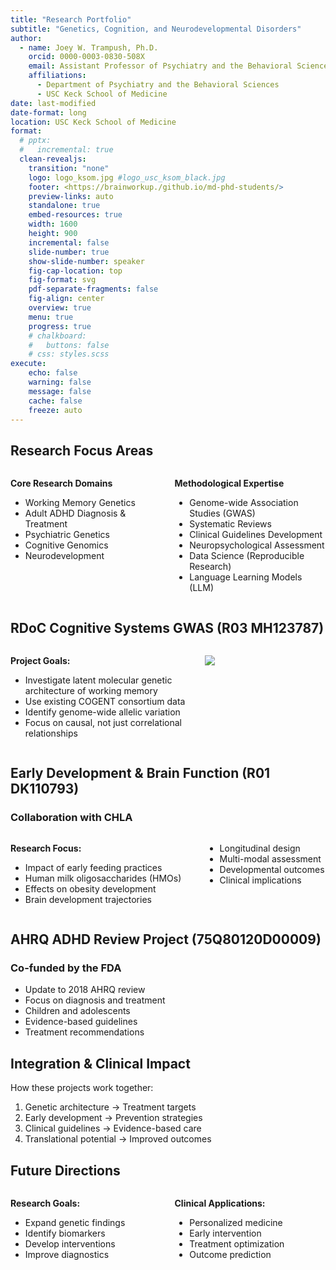 ```yaml
---
title: "Research Portfolio"
subtitle: "Genetics, Cognition, and Neurodevelopmental Disorders"
author:
  - name: Joey W. Trampush, Ph.D.
    orcid: 0000-0003-0830-508X
    email: Assistant Professor of Psychiatry and the Behavioral Sciences
    affiliations: 
      - Department of Psychiatry and the Behavioral Sciences
      - USC Keck School of Medicine
date: last-modified
date-format: long
location: USC Keck School of Medicine
format:
  # pptx:
  #   incremental: true
  clean-revealjs:
    transition: "none"
    logo: logo_ksom.jpg #logo_usc_ksom_black.jpg
    footer: <https://brainworkup./github.io/md-phd-students/>
    preview-links: auto
    standalone: true
    embed-resources: true
    width: 1600
    height: 900
    incremental: false
    slide-number: true
    show-slide-number: speaker
    fig-cap-location: top
    fig-format: svg
    pdf-separate-fragments: false
    fig-align: center
    overview: true
    menu: true    
    progress: true
    # chalkboard: 
    #   buttons: false
    # css: styles.scss
execute:
    echo: false
    warning: false
    message: false
    cache: false
    freeze: auto
---
```


## Research Focus Areas

:::: {.columns}
::: {.column width="50%"}
**Core Research Domains**

- Working Memory Genetics
- Adult ADHD Diagnosis & Treatment
- Psychiatric Genetics
- Cognitive Genomics
- Neurodevelopment
:::

::: {.column width="50%"}
**Methodological Expertise**

- Genome-wide Association Studies (GWAS)
- Systematic Reviews
- Clinical Guidelines Development
- Neuropsychological Assessment
- Data Science (Reproducible Research)
- Language Learning Models (LLM)
:::
::::

## RDoC Cognitive Systems GWAS (R03 MH123787)

:::: {.columns}
::: {.column width="60%"}
**Project Goals:**

- Investigate latent molecular genetic architecture of working memory
- Use existing COGENT consortium data
- Identify genome-wide allelic variation
- Focus on causal, not just correlational relationships
:::

::: {.column width="40%"}
![](wm-plot-1.png)
:::
::::

<!-- ## Working Memory as RDoC Construct {background-color="#40666e"}

::: {.incremental}
- Core RDoC Cognitive Systems Domain
- Active maintenance of goal-relevant info
- Resists interference
- Limited capacity system
- Highly heritable trait
:::

## Project Innovation

1. Large-scale dataset (COGENT)
2. Novel analytical methods
3. Focus on causality
4. Pathway to treatments
5. Transdiagnostic implications -->

## Early Development & Brain Function (R01 DK110793)
### Collaboration with CHLA
:::: {.columns}
::: {.column width="60%"}
**Research Focus:**

- Impact of early feeding practices
- Human milk oligosaccharides (HMOs)
- Effects on obesity development
- Brain development trajectories
:::

::: {.column width="40%"}
- Longitudinal design
- Multi-modal assessment
- Developmental outcomes
- Clinical implications
:::
::::

## AHRQ ADHD Review Project (75Q80120D00009)
### Co-funded by the FDA
::: {.incremental}
- Update to 2018 AHRQ review
- Focus on diagnosis and treatment
- Children and adolescents
- Evidence-based guidelines
- Treatment recommendations
:::

## Integration & Clinical Impact {background-color="#40666e"}

How these projects work together:

1. Genetic architecture → Treatment targets
2. Early development → Prevention strategies
3. Clinical guidelines → Evidence-based care
4. Translational potential → Improved outcomes

## Future Directions

:::: {.columns}
::: {.column width="50%"}
**Research Goals:**

- Expand genetic findings
- Identify biomarkers
- Develop interventions
- Improve diagnostics
:::

::: {.column width="50%"}
**Clinical Applications:**

- Personalized medicine
- Early intervention
- Treatment optimization
- Outcome prediction
:::
::::
